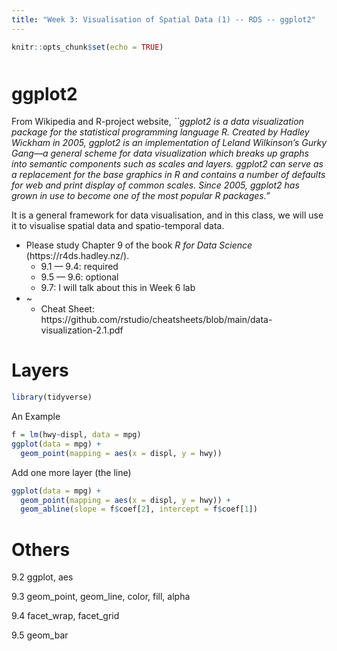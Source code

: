 ```yaml
---
title: "Week 3: Visualisation of Spatial Data (1) -- RDS -- ggplot2"
---
```


<div style="margin-bottom:50px;">
```r
knitr::opts_chunk$set(echo = TRUE)
```

</div>


# ggplot2
From Wikipedia and R-project website, 
*``ggplot2 is a data visualization package for the statistical programming language R. Created by Hadley Wickham in 2005, ggplot2 is an implementation of Leland Wilkinson's Gurky Gang—a general scheme for data visualization which breaks up graphs into semantic components such as scales and layers. ggplot2 can serve as a replacement for the base graphics in R and contains a number of defaults for web and print display of common scales. Since 2005, ggplot2 has grown in use to become one of the most popular R packages."*

It is a general framework for data visualisation, and in this class, we will use it to visualise spatial data and spatio-temporal data. 

* Please study Chapter 9 of the book *R for Data Science* (https://r4ds.hadley.nz/). 
  + 9.1 --- 9.4: required
  + 9.5 --- 9.6: optional
  + 9.7: I will talk about this in Week 6 lab


* ~
  + Cheat Sheet: https://github.com/rstudio/cheatsheets/blob/main/data-visualization-2.1.pdf



# Layers
```r
library(tidyverse)
```


An Example
```r
f = lm(hwy~displ, data = mpg)
ggplot(data = mpg) + 
  geom_point(mapping = aes(x = displ, y = hwy))
```


Add one more layer (the line)
```r
ggplot(data = mpg) + 
  geom_point(mapping = aes(x = displ, y = hwy)) +
  geom_abline(slope = f$coef[2], intercept = f$coef[1])
```

# Others

9.2 ggplot, aes

9.3 geom_point, geom_line, color, fill, alpha

9.4 facet\_wrap, facet\_grid

9.5 geom\_bar